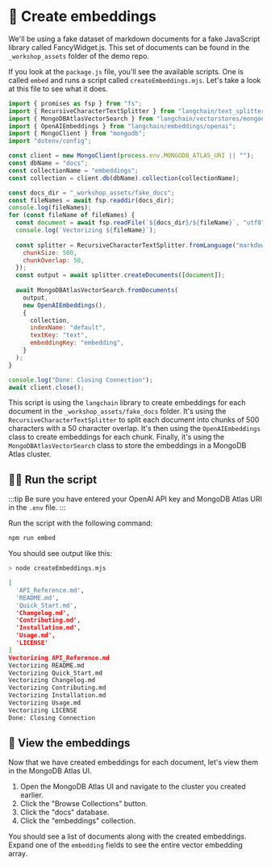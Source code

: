 # 👐 Create embeddings

We'll be using a fake dataset of markdown documents for a fake JavaScript library called FancyWidget.js. This set of documents can be found in the `_workshop_assets` folder of the demo repo.

If you look at the `package.js` file, you'll see the available scripts. One is called `embed` and runs a script called `createEmbeddings.mjs`. Let's take a look at this file to see what it does.

```js
import { promises as fsp } from "fs";
import { RecursiveCharacterTextSplitter } from "langchain/text_splitter";
import { MongoDBAtlasVectorSearch } from "langchain/vectorstores/mongodb_atlas";
import { OpenAIEmbeddings } from "langchain/embeddings/openai";
import { MongoClient } from "mongodb";
import "dotenv/config";

const client = new MongoClient(process.env.MONGODB_ATLAS_URI || "");
const dbName = "docs";
const collectionName = "embeddings";
const collection = client.db(dbName).collection(collectionName);

const docs_dir = "_workshop_assets/fake_docs";
const fileNames = await fsp.readdir(docs_dir);
console.log(fileNames);
for (const fileName of fileNames) {
  const document = await fsp.readFile(`${docs_dir}/${fileName}`, "utf8");
  console.log(`Vectorizing ${fileName}`);
  
  const splitter = RecursiveCharacterTextSplitter.fromLanguage("markdown", {
    chunkSize: 500,
    chunkOverlap: 50,
  });
  const output = await splitter.createDocuments([document]);
  
  await MongoDBAtlasVectorSearch.fromDocuments(
    output,
    new OpenAIEmbeddings(),
    {
      collection,
      indexName: "default",
      textKey: "text",
      embeddingKey: "embedding",
    }
  );
}

console.log("Done: Closing Connection");
await client.close();
```

This script is using the `langchain` library to create embeddings for each document in the `_workshop_assets/fake_docs` folder. It's using the `RecursiveCharacterTextSplitter` to split each document into chunks of 500 characters with a 50 character overlap. It's then using the `OpenAIEmbeddings` class to create embeddings for each chunk. Finally, it's using the `MongoDBAtlasVectorSearch` class to store the embeddings in a MongoDB Atlas cluster.

## 🏃‍♀️ Run the script

:::tip
Be sure you have entered your OpenAI API key and MongoDB Atlas URI in the `.env` file.
:::

Run the script with the following command:

```bash
npm run embed
```

You should see output like this:

```bash
> node createEmbeddings.mjs

[
  'API_Reference.md',
  'README.md',
  'Quick_Start.md',
  'Changelog.md',
  'Contributing.md',
  'Installation.md',
  'Usage.md',
  'LICENSE'
]
Vectorizing API_Reference.md
Vectorizing README.md
Vectorizing Quick_Start.md
Vectorizing Changelog.md
Vectorizing Contributing.md
Vectorizing Installation.md
Vectorizing Usage.md
Vectorizing LICENSE
Done: Closing Connection
```

## 👀 View the embeddings

Now that we have created embeddings for each document, let's view them in the MongoDB Atlas UI.

1. Open the MongoDB Atlas UI and navigate to the cluster you created earlier.
2. Click the "Browse Collections" button.
3. Click the "docs" database.
4. Click the "embeddings" collection.

You should see a list of documents along with the created embeddings. Expand one of the `embedding` fields to see the entire vector embedding array.
